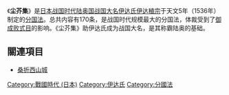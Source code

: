 {{japanese|japanese=塵芥集|kana=じんかいしゅう|romaji=}}
《'''尘芥集'''》是[[战国时代_(日本)|日本战国时代]][[陆奥国|陆奥国]][[战国大名|战国大名]][[伊达氏|伊达氏]][[伊达稙宗|伊达稙宗]]于天文5年（1536年）制定的[[分国法|分国法]]。总共内容有170条，是战国时代规模最大的分国法，体裁受到了[[御成败式目|御成败式目]]的影响。《尘芥集》助伊达氏成为战国大名，是其称霸陆奥的基础。

== 關連項目 ==
*[[桑折西山城|桑折西山城]]

[[Category:戰國時代_(日本)|Category:戰國時代 (日本)]]
[[Category:伊达氏|Category:伊达氏]]
[[Category:分國法|Category:分國法]]